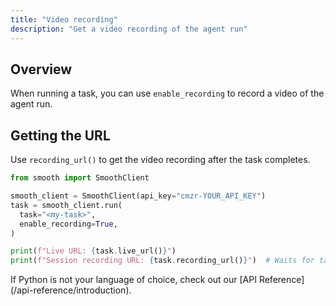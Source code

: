 ```yaml
---
title: "Video recording"
description: "Get a video recording of the agent run"
---
```


## Overview

When running a task, you can use `enable_recording` to record a video of the agent run.

## Getting the URL

Use `recording_url()` to get the video recording after the task completes.

<CodeGroup>

```python Python
from smooth import SmoothClient

smooth_client = SmoothClient(api_key="cmzr-YOUR_API_KEY")
task = smooth_client.run(
  task="<my-task>",
  enable_recording=True,
)

print(f"Live URL: {task.live_url()}")
print(f"Session recording URL: {task.recording_url()}")  # Waits for task completion
```

</CodeGroup>

<Note>
  If Python is not your language of choice, check out our [API Reference](/api-reference/introduction).
</Note>